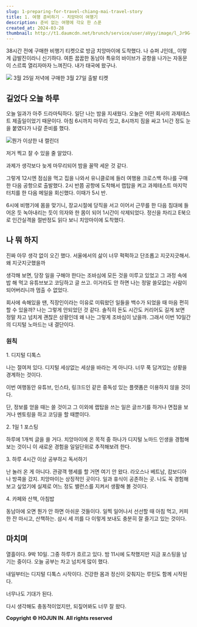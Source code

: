 ```yaml
---
slug: 1-preparing-for-travel-chiang-mai-travel-story
title: 1. 여행 준비하기 - 치앙마이 여행기
description: 준비 없는 여행에 각오 한 스푼
created_at: 2024-03-28
thumbnail: http://t1.daumcdn.net/brunch/service/user/aVyy/image/l_Jr9G--GLr65nVex-2ote7QP6A.jpeg
---
```


38시간 전에 구매한 비행기 티켓으로 방금 치앙마이에 도착했다. 나 슈퍼 J인데,, 이렇게 급발진이라니 신기하다. 여튼 꿉꿉한 동남아 특유의
바이브가 공항을 나가는 자동문이 스르륵 열리자마자 느껴진다. 내가 태국에 왔구나.

![](http://t1.daumcdn.net/brunch/service/user/aVyy/image/LPPOvrR6Kw6d8_SY_KkAgaIzo1Q.jpg)
3월 25일 저녁에 구매한 3월 27일 출발 티켓

## **길었다 오늘 하루**

오늘 일과가 아주 드라마틱하다. 일단 나는 밤을 지새웠다. 오늘은 어떤 회사의 과제테스트 제출일이었기 때문이다. 아침 6시까지 마무리 짓고,
8시까지 짐을 싸고 1시간 정도 눈을 붙였다가 나갈 준비를 했다.

![](http://t1.daumcdn.net/brunch/service/user/aVyy/image/Lah7sYKtU-dcJ_O-XmVBUWhhpzY.jpg)뭔가 이상한 내 캘린더

저거 찍고 잘 수 있을 줄 알았다.

과제가 생각보다 늦게 마무리되어 밤을 꼴딱 세운 것 같다.

그렇게 12시엔 점심을 먹고 집을 나와서 유니클로에 들러 여행용 크로스백 하나를 구매한 다음 공항으로 출발했다. 2시 반쯤 공항에 도착해서
랩탑을 켜고 과제테스트 마지막 터치를 한 다음 메일을 회신했다. 이때가 5시 반.

6시에 비행기에 몸을 맞기니, 장교시절에 당직을 서고 이어서 근무를 한 다음 침대에 들어온 듯 녹아내리는 듯이 의자와 한 몸이 되어 1시간이
삭제되었다. 정신을 차리고 E북으로 인간실격을 절반정도 읽다 보니 치앙마이에 도착했다.

## **나 뭐 하지**

진짜 아무 생각 없이 오긴 했다. 서울에서의 삶이 너무 퍽퍽하고 단조롭고 지긋지긋해서. 왜 지긋지긋했을까

생각해 보면, 당장 일을 구해야 한다는 조바심에 모든 것을 미루고 있었고 그 과정 속에 밥 해 먹고 유튜브보고 코딩하고 글 쓰고. 이거라도
안 하면 나는 정말 쓸모없는 사람이 되어버리니까 멈출 수 없었다.

회사에 속해있을 땐, 직장인이라는 이유로 미뤄왔던 일들을 백수가 되었을 때 마음 편히 할 수 있을까? 나는 그렇게 안되었던 것 같다. 솔직히
돈도 시간도 커리어도 길게 보면 정말 차고 넘치게 괜찮은 상황인데 왜 나는 그렇게 조바심이 났을까. 그래서 이번 10일간의 디지털 노마드는
내 결단이다.

### **원칙**

1\. 디지털 디톡스

나는 절여져 있다. 디지털 세상없는 세상을 바라는 게 아니다. 너무 푹 담겨있는 상황을 경계하는 것이다.

이번 여행동안 유튜브, 인스타, 링크드인 같은 중독성 있는 플랫폼은 이용하지 않을 것이다.

단, 정보를 얻을 때는 쓸 것이고 그 이외에 랩탑을 쓰는 일은 글쓰기를 하거나 면접을 보거나 멘토링을 하고 코딩을 할 때뿐이다.

2\. 1일 1 포스팅

하루에 1개씩 글을 쓸 거다. 치앙마이에 온 목적 중 하나가 디지털 노마드 인생을 경험해 보는 것이니 이 새로운 경험을 일일단위로 추적해보려
한다.

3\. 하루 4시간 이상 공부하고 독서하기

난 놀러 온 게 아니다. 관광객 행세를 할 거면 여기 안 왔다. 라오스나 베트남, 캄보디아나 방콕을 갔지. 치앙마이는 상징적인 곳이다. 일과
휴식이 공존하는 곳. 나도 꼭 경험해보고 싶었기에 실제로 어느 정도 밸런스를 지켜서 생활해 볼 것이다.

4\. 카페와 산책, 아침밥

동남아에 오면 뭔가 안 하면 아쉬운 것들이다. 일찍 일어나서 선선할 때 아침 먹고, 커피 한 잔 마시고, 산책하는. 삼시 세 끼를 다 이렇게
보내도 충분히 잘 즐기고 있는 것이다.

## **마치며**

열흘이다. 9박 10일. 그중 하루가 흐르고 있다. 밤 11시에 도착했지만 지금 포스팅을 남기는 중이다. 오늘 공부는 차고 넘치게 많이
했다.

내일부터는 디지털 디톡스 시작이다. 건강한 몸과 정신이 갖춰지는 루틴도 함께 시작된다.

너무나도 기대가 된다.

다시 생각해도 충동적이었지만, 되짚어봐도 너무 잘 왔다.

**Copyright © HOJUN IN. All rights reserved**
